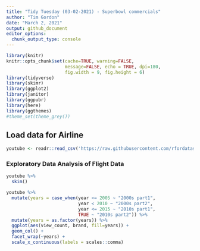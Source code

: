 ```yaml
---
title: "Tidy Tuesday (03-02-2021) - Superbowl commercials"
author: "Tim Gordon"
date: "March 2, 2021"
output: github_document
editor_options: 
  chunk_output_type: console
---
```


```r
library(knitr)
knitr::opts_chunk$set(cache=TRUE, warning=FALSE,
                      message=FALSE, echo = TRUE, dpi=180,
                      fig.width = 9, fig.height = 6)
library(tidyverse)
library(skimr)
library(ggplot2)
library(janitor)
library(ggpubr)
library(here)
library(ggthemes)
#theme_set(theme_grey())
```

## Load data for Airline

```r
youtube <- readr::read_csv('https://raw.githubusercontent.com/rfordatascience/tidytuesday/master/data/2021/2021-03-02/youtube.csv')

```

### Exploratory Data Analysis of Flight Data

```r
youtube %>%
  skim()

youtube %>% 
  mutate(years = case_when(year <= 2005 ~ "2000s part1",
                           year < 2010 ~ "2000s part2",
                           year <= 2015 ~ "2010s part1",
                           TRUE ~ "2010s part2")) %>%
  mutate(years = as.factor(years)) %>%
  ggplot(aes(view_count, brand, fill=years)) +
  geom_col() +
  facet_wrap(~years) +
  scale_x_continuous(labels = scales::comma)

```

